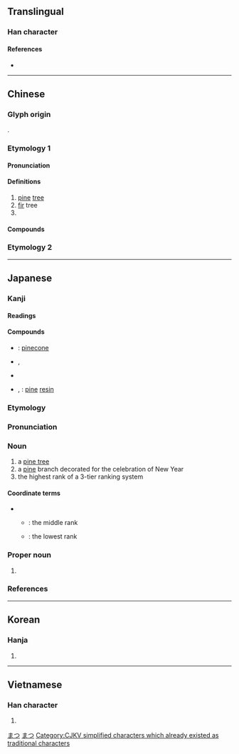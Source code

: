 {{also|鬆}}
{{character info/new}}
==Translingual==

===Han character===
{{Han char|rn=75|rad=木|as=04|sn=8|four=48932|canj=DCI|ids=⿰木公}}

====References====
* {{Han ref|kx=0514.110|dkj=14516|dj=0901.140|hdz=21173.050|uh=677E|ud=26494|bh=AA51|bd=43601}}

----

==Chinese==

===Glyph origin===
{{Han etym}}
{{Han compound|ls=psc|木|公|c1=s|t1=wood|c2=p}}.

===Etymology 1===
{{zh-forms|alt=枩,柗,梥,枀}}

====Pronunciation====
{{zh-pron
|m=sōng
|c=cung4
|h=pfs=chhiùng
|mn=xm,qz:chêng/chhêng/siông
|mn_note=chêng/chhêng - vernacular (chêng is more common in Xiamen and Quanzhou); siông - literary
|w=1son
|mc=y
|oc=y
|cat=n,pn
}}

====Definitions====
{{zh-hanzi}}

# [[pine]] [[tree]]
# [[fir]] tree
# {{surname|lang=zh}}

====Compounds====
{{zh-der|松江|松花|松球|松仁|松仁兒|松鼠|松樹|松濤|松煙|松針|松脂|平地松林|亞松森|丁固生松|喬松之壽|喬松|大夫松|巴拉松|偃松|三葉松|海松|松紋|松花硯|松遼平原|松藻蟲|松竹|松鶴延年|松柏長青|松脂石|松喬之壽|松煙墨|松篁交翠|松雞|松山|松瓤|松花餅|武松|松筠之節|松柏後凋|松香油|松柏之堅|松筠之操|松球魚|松花紙|松風流|松風|松風水月|松葉牡丹|松皮癬|松節油|松林|石枯松老|松嶺|松果體|松鶴|矇松雨|石松|松蘿共倚|松子|油松|松蕈|盤松|白皮松|歲寒松柏|白果松|白松|白骨松|松漠|瓦松|松材線蟲|松葉蕨|松香|松露|松柏園|指水盟松|松毛|松蘿|松蕊|松花江|松煤|松毛蟲|松柏節操|松柏之茂|松柏之壽|松柏|松木|松明|松喬|松丘|松果|馬拉松|竹苞松茂|馬鬣松|赤松子|赤松|羅漢松|餐松食柏|黑松|綠松石|鶴骨松姿|魚鱗松|餐松飲澗|虎皮松|風入松|茂松|餐松啖柏|馬尾松|蟠龍松|蛇皮松|落葉松}}

===Etymology 2===
{{zh-see|鬆}}

----

==Japanese==

===Kanji===
{{ja-kanji|grade=4|rs=木04}}

====Readings====
{{ja-readings
|goon=しゅ
|kanon=しょう
|kun=まつ-
}}

====Compounds====
{{der-top|Compounds}}
* {{ja-r|松子|しょうし}}: [[pinecone]]
* {{ja-r|松明|たいまつ}}, {{ja-r|松明|しょうめい}}
* {{ja-r|松江|^まつえ}}
* {{ja-r|松脂|まつやに}}, {{ja-r|松脂|しょうし}}: [[pine]] [[resin]]
{{der-bottom}}

===Etymology===
{{ja-kanjitab|まつ|yomi=k}}
{{rfe|ja}}

===Pronunciation===
{{ja-pron|yomi=k|まつ|acc=1|acc_ref=DJR,NHK}}

===Noun===
{{ja-noun|まつ}}

# a [[pine tree]]
# a [[pine]] branch decorated for the celebration of New Year
# the highest rank of a 3-tier ranking system

====Coordinate terms====
* {{sense|rank}}
** {{ja-r|竹|たけ}}: the middle rank
** {{ja-r|梅|うめ}}: the lowest rank

===Proper noun===
{{ja-pos|proper|まつ}}

# {{surname|lang=ja|sort=まつ}}

===References===
<references/>

[[Category:Japanese basic words|まつ]]
[[Category:ja:Trees|まつ]]

----

==Korean==

===Hanja===
{{ko-hanja|hangeul=송|eumhun=|rv=song|mr=song|y=song}}

# {{defn|lang=ko|sort=木04}}

----

==Vietnamese==

===Han character===
{{vi-hantu|[[tùng]], [[thông]], [[tòng]]|rs=木04}}

# {{defn|lang=vi|sort=木04}}

[[Category:CJKV simplified characters which already existed as traditional characters]]